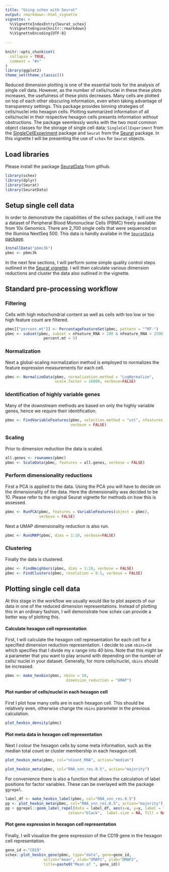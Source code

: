 ```yaml
---
title: "Using schex with Seurat"
output: rmarkdown::html_vignette
vignette: >
  %\VignetteIndexEntry{Seurat_schex}
  %\VignetteEngine{knitr::rmarkdown}
  %\VignetteEncoding{UTF-8}
  
---
```


```r
knitr::opts_chunk$set(
  collapse = TRUE,
  comment = "#>"
)
library(ggplot2)
theme_set(theme_classic())
```

Reduced dimension plotting is one of the essential tools for the analysis of 
single cell data. However, as the number of cells/nuclei in these these plots 
increases, the usefulness of these plots decreases. Many cells are plotted
on top of each other obscuring information, even when taking advantage of
transparency settings. This package provides binning strategies of cells/nuclei
into hexagon cells. Plotting summarized information of all cells/nuclei in their 
respective hexagon cells presents information without obstructions. The
package seemlessly works with the two most common object classes for the storage
of single cell data; `SingleCellExperiment` from the 
[SingleCellExperiment](https://bioconductor.org/packages/3.9/bioc/html/SingleCellExperiment.html) 
package and `Seurat` from the [Seurat](https://satijalab.org/seurat/) package. In
this vignette I will be presenting the use of `schex` for `Seurat` objects.

## Load libraries

Please install the package [SeuratData](https://github.com/satijalab/seurat-data)
from github.

```r
library(schex)
library(dplyr)
library(Seurat)
library(SeuratData)
```

## Setup single cell data

In order to demonstrate the capabilities of the schex package, I will use the
a dataset of Peripheral Blood Mononuclear Cells (PBMC) freely available from 
10x Genomics. There are 2,700 single cells that were sequenced on the 
Illumina NextSeq 500. This data is handly availabe in the [`SeuratData` 
package](https://github.com/satijalab/seurat-data).

```r
InstallData("pbmc3k")
pbmc <- pbmc3k
```

In the next few sections, I will perform some simple quality control steps
outlined in the [Seurat vignette](https://satijalab.org/seurat/v3.0/pbmc3k_tutorial.html). 
I will then calculate various dimension 
reductions and cluster the data also outlined in the vignette.

## Standard pre-processing workflow

### Filtering

Cells with high mitochondrial content as well as cells with too low
or too high feature count are filtered.

```r
pbmc[["percent.mt"]] <- PercentageFeatureSet(pbmc, pattern = "^MT-")
pbmc <- subset(pbmc, subset = nFeature_RNA > 200 & nFeature_RNA < 2500 &
                 percent.mt < 5)
```

### Normalization

Next a global-scaling normalization method is employed to normalizes the 
feature expression measurements for each cell.

```r
pbmc <- NormalizeData(pbmc, normalization.method = "LogNormalize", 
                      scale.factor = 10000, verbose=FALSE)
```

### Identification of highly variable genes

Many of the downstream methods are based on only the highly variable genes, 
hence we require their identification.

```r
pbmc <- FindVariableFeatures(pbmc, selection.method = "vst", nfeatures = 2000,
                             verbose = FALSE)
```

### Scaling

Prior to dimension reduction the data is scaled.

```r
all.genes <- rownames(pbmc)
pbmc <- ScaleData(pbmc, features = all.genes, verbose = FALSE)
```

### Perform dimensionality reductions

First a PCA is applied to the data. Using the PCA you will have to decide on the
dimensionality of the data. Here the dimensionality was decided to be 10. 
Please refer to the original Seurat vignette for methods on how this is 
assessed.

```r
pbmc <- RunPCA(pbmc, features = VariableFeatures(object = pbmc), 
               verbose = FALSE)
```

Next a UMAP dimensionality reduction is also run.

```r
pbmc <- RunUMAP(pbmc, dims = 1:10, verbose=FALSE)
```

### Clustering

Finally the data is clustered.

```r
pbmc <- FindNeighbors(pbmc, dims = 1:10, verbose = FALSE)
pbmc <- FindClusters(pbmc, resolution = 0.5, verbose = FALSE)
```

## Plotting single cell data

At this stage in the workflow we usually would like to plot aspects of our data
in one of the reduced dimension representations. Instead of plotting this in an
ordinary fashion, I will demonstrate how schex can provide a better way of 
plotting this.

#### Calculate hexagon cell representation

First, I will calculate the hexagon cell representation for each cell for
a specified dimension reduction representation. I decide to use `nbins=50` which
specifies that I divide my x range into 40 bins. Note that this might be a 
parameter that you want to play around with depending on the number of cells/
nuclei in your dataset. Generally, for more cells/nuclei, `nbins` should be 
increased.

```r
pbmc <- make_hexbin(pbmc, nbins = 50, 
                           dimension_reduction = "UMAP")
```

#### Plot number of cells/nuclei in each hexagon cell

First I plot how many cells are in each hexagon cell. This should be
relatively even, otherwise change the `nbins` parameter in the previous 
calculation.

```r
plot_hexbin_density(pbmc)
```

#### Plot meta data in hexagon cell representation

Next I colour the hexagon cells by some meta information, such as the median 
total count or cluster membership in each hexagon cell.

```r
plot_hexbin_meta(pbmc, col="nCount_RNA", action="median")
```

```r
plot_hexbin_meta(pbmc, col="RNA_snn_res.0.5", action="majority")
```

For convenience there is also a function that allows the calculation of label
positions for factor variables. These can be overlayed with the package 
`ggrepel`.

```r
label_df <- make_hexbin_label(pbmc, col="RNA_snn_res.0.5")
pp <- plot_hexbin_meta(pbmc, col="RNA_snn_res.0.5", action="majority") 
pp + ggrepel::geom_label_repel(data = label_df, aes(x=x, y=y, label = label), 
                            colour="black",  label.size = NA, fill = NA)  
```

#### Plot gene expression in hexagon cell representation

Finally, I will visualize the gene expression of the CD19 gene in the 
hexagon cell representation.

```r
gene_id <-"CD19"
schex::plot_hexbin_gene(pbmc, type="data", gene=gene_id, 
                 action="mean", xlab="UMAP1", ylab="UMAP2", 
                 title=paste0("Mean of ", gene_id))
```




